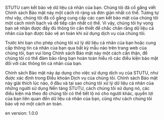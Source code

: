 STUTU cam kết bảo vệ dữ liệu cá nhân của bạn. Chúng tôi đã cố gắng viết Chính sách Bảo mật này một cách rõ ràng và đơn giản nhất có thể. Tương tự như vậy, chúng tôi đã cố gắng cung cấp các cam kết bảo mật của chúng tôi một cách minh bạch và dễ tiếp cận nhất có thể. Vì vậy, chúng tôi hy vọng bạn sẽ nhận được đầy đủ thông tin cần thiết để chắc chắn rằng dữ liệu cá nhân của bạn được bảo vệ an toàn khi sử dụng dịch vụ của chúng tôi.

Trước khi bạn cho phép chúng tôi xử lý dữ liệu cá nhân của bạn hoặc cung cấp thông tin cá nhân của bạn qua bất kỳ mẫu nào trên trang web của chúng tôi, bạn vui lòng Chính sách Bảo mật này một cách cẩn thận, để chúng tôi có thể đảm bảo rằng bạn hoàn toàn hiểu rõ các điều kiện bảo mật đối với các thông tin cá nhân của bạn.

Chính sách Bảo mật này áp dụng cho việc sử dụng dịch vụ của STUTU, như được xác định trong Điều khoản Dịch vụ của chúng tôi. Chính sách Bảo mật này giải thích lúc nào, ở đâu và tại sao chúng tôi xử lý dữ liệu cá nhân của những người sử dụng Nền tảng STUTU, cách chúng tôi sử dụng nó, các điều kiện mà theo đó chúng tôi có thể tiết lộ nó cho người khác, quyền lợi của bạn liên quan đến dữ liệu cá nhân của bạn, cũng như cách chúng tôi bảo vệ nó một cách an toàn.

en version: 1.0.0
